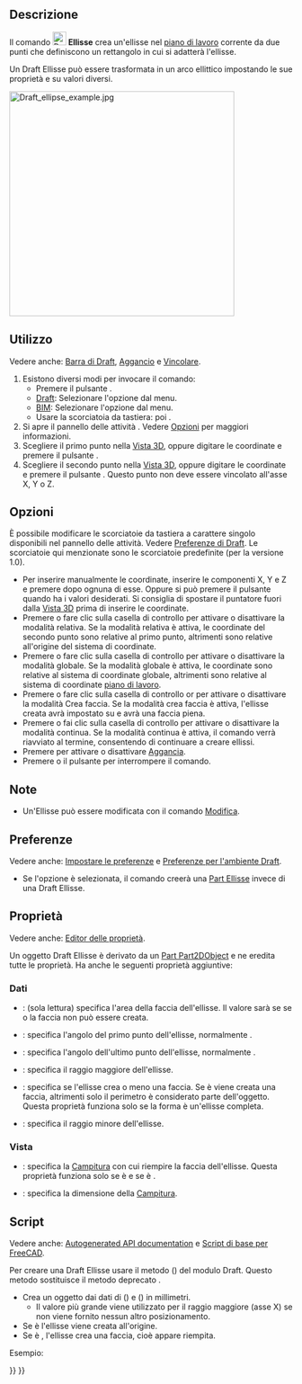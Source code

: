 <languages/>

{{Docnav/it
|[[Draft_Circle/it|Cerchio]]
|[[Draft_Rectangle/it|Rettangolo]]
|[[Draft_Workbench/it|Draft]]
|IconL=Draft_Circle.svg 
|IconR=Draft_Rectangle.svg 
|IconC=Workbench_Draft.svg
}}

{{GuiCommand/it
|Name=Draft Ellipse
|Name/it=Draft Ellisse
|MenuLocation=Drafting → Ellisse<br>2D Drafting → Ellisse
|Workbenches=[[Draft_Workbench/it|Draft]], [[BIM_Workbench/it|BIM]]
|Shortcut={{KEY|E}} {{KEY|L}}
|Version=0.7
}}

<span id="Description"></span>
==Descrizione==

Il comando [[Image:Draft_Ellipse.svg|24px]] '''Ellisse''' crea un'ellisse nel [[Draft_SelectPlane/it|piano di lavoro]] corrente da due punti che definiscono un rettangolo in cui si adatterà l'ellisse.

Un Draft Ellisse può essere trasformata in un arco ellittico impostando le sue proprietà {{PropertyData|First Angle}} e {{PropertyData|Last Angle}} su valori diversi.

[[Image:Draft_ellipse_example.jpg|400px]]
{{Caption|Ellisse definita dagli angoli di un rettangolo}}

<span id="Usage"></span>
==Utilizzo==

Vedere anche: [[Draft_Tray/it|Barra di Draft]], [[Draft_Snap/it|Aggancio]] e [[Draft_Constrain/it|Vincolare]].

# Esistono diversi modi per invocare il comando:
#* Premere il pulsante {{Button|[[Image:Draft_Ellipse.svg|16px]] [[Draft_Ellipse/it|Ellisse]]}}.
#* [[Draft_Workbench/it|Draft]]: Selezionare l'opzione {{MenuCommand|Drafting → [[Image:Draft_Ellipse.svg|16px]] Ellisse}} dal menu.
#* [[BIM_Workbench/it|BIM]]: Selezionare l'opzione {{MenuCommand|2D Drafting → [[Image:Draft_Ellipse.svg|16px]] Ellisse}} dal menu.
#* Usare la scorciatoia da tastiera: {{KEY|E}} poi {{KEY|L}}.
# Si apre il pannello delle attività {{MenuCommand|Ellisse}}. Vedere [[#Options|Opzioni]] per maggiori informazioni.
# Scegliere il primo punto nella [[3D_view/it|Vista 3D]], oppure digitare le coordinate e premere il pulsante {{Button|[[Image:Draft_AddPoint.svg|16px]] Inserisci punto}}.
# Scegliere il secondo punto nella [[3D_view/it|Vista 3D]], oppure digitare le coordinate e premere il pulsante {{Button|[[Image:Draft_AddPoint.svg|16px]] Inserisci punto}}. Questo punto non deve essere vincolato all'asse X, Y o Z.

<span id="Options"></span>
== Opzioni ==

È possibile modificare le scorciatoie da tastiera a carattere singolo disponibili nel pannello delle attività. Vedere [[Draft_Preferences/it|Preferenze di Draft]]. Le scorciatoie qui menzionate sono le scorciatoie predefinite (per la versione 1.0).

* Per inserire manualmente le coordinate, inserire le componenti X, Y e Z e premere {{KEY|Enter}} dopo ognuna di esse. Oppure si può premere il pulsante {{Button|[[Image:Draft_AddPoint.svg|16px]] Inserisci punto}} quando ha i valori desiderati. Si consiglia di spostare il puntatore fuori dalla [[3D_view/it|Vista 3D]] prima di inserire le coordinate.
* Premere {{KEY|R}} o fare clic sulla casella di controllo {{MenuCommand|Relativo}} per attivare o disattivare la modalità relativa. Se la modalità relativa è attiva, le coordinate del secondo punto sono relative al primo punto, altrimenti sono relative all'origine del sistema di coordinate.
* Premere {{KEY|G}} o fare clic sulla casella di controllo {{MenuCommand|Globale}} per attivare o disattivare la modalità globale. Se la modalità globale è attiva, le coordinate sono relative al sistema di coordinate globale, altrimenti sono relative al sistema di coordinate [[Draft_SelectPlane/it|piano di lavoro]].
* Premere {{KEY|F}} o fare clic sulla casella di controllo {{MenuCommand|Riempimento}}{{VersionNoteMinus/it|1.0}} or {{MenuCommand|Crea faccia}}{{VersionNote/it|1.1}} per attivare o disattivare la modalità Crea faccia. Se la modalità crea faccia è attiva, l'ellisse creata avrà {{PropertyData|Make Face}} impostato su {{TRUE}} e avrà una faccia piena.
* Premere {{KEY|N}} o fai clic sulla casella di controllo {{MenuCommand|Continua}} per attivare o disattivare la modalità continua. Se la modalità continua è attiva, il comando verrà riavviato al termine, consentendo di continuare a creare ellissi.
* Premere {{KEY|S}} per attivare o disattivare [[Draft_Snap/it|Aggancia]].
* Premere {{KEY|Esc}} o il pulsante {{Button|Chiudi}} per interrompere il comando.

<span id="Notes"></span>
==Note==

* Un'Ellisse può essere modificata con il comando [[Draft_Edit/it|Modifica]].

<span id="Preferences"></span>
==Preferenze==

Vedere anche: [[Preferences_Editor/it|Impostare le preferenze]] e [[Draft_Preferences/it|Preferenze per l'ambiente Draft]].

* Se l'opzione {{MenuCommand|Modifica → Preferenze... → Draft → Generale → Crea primitive della parte se possibile}} è selezionata, il comando creerà una [[Part_Ellipse/it|Part Ellisse]] invece di una Draft Ellisse.

<span id="Properties"></span>
== Proprietà ==

Vedere anche: [[Property_editor/it|Editor delle proprietà]].

Un oggetto Draft Ellisse è derivato da un [[Part_Part2DObject/it|Part Part2DObject]] e ne eredita tutte le proprietà. Ha anche le seguenti proprietà aggiuntive:

<span id="Data"></span>
===Dati===

{{TitleProperty|Draft}}

* {{PropertyData|Area|Area}}: (sola lettura) specifica l'area della faccia dell'ellisse. Il valore sarà {{value|0.0}} se {{PropertyData|Make Face}} se {{FALSE}} o la faccia non può essere creata.
* {{PropertyData|First Angle|Angle}}: specifica l'angolo del primo punto dell'ellisse, normalmente {{value|0&#176;}}.
* {{PropertyData|Last Angle|Angle}}: specifica l'angolo dell'ultimo punto dell'ellisse, normalmente {{value|0&#176;}}.
* {{PropertyData|Major Radius|Length}}: specifica il raggio maggiore dell'ellisse.
* {{PropertyData|Make Face|Bool}}: specifica se l'ellisse crea o meno una faccia. Se è {{TRUE}} viene creata una faccia, altrimenti solo il perimetro è considerato parte dell'oggetto. Questa proprietà funziona solo se la forma è un'ellisse completa.
* {{PropertyData|Minor Radius|Length}}: specifica il raggio minore dell'ellisse.

<span id="View"></span>
===Vista===

{{TitleProperty|Draft}}

* {{PropertyView|Pattern|Enumeration}}: specifica la [[Draft_Pattern/it|Campitura]] con cui riempire la faccia dell'ellisse. Questa proprietà funziona solo se {{PropertyData|Make Face}} è {{TRUE}} e se {{PropertyView|Display Mode}} è {{value|Flat Lines}}.
* {{PropertyView|Pattern Size|Float}}: specifica la dimensione della [[Draft_Pattern/it|Campitura]].

<span id="Scripting"></span>
==Script==

Vedere anche: [https://freecad.github.io/SourceDoc/ Autogenerated API documentation] e [[FreeCAD Scripting Basics/it|Script di base per FreeCAD]].

Per creare una Draft Ellisse usare il metodo {{incode|make_ellipse}} ({{Version/it|0.19}}) del modulo Draft. Questo metodo sostituisce il metodo deprecato {{incode|makeEllipse}}.

{{Code|code=
ellipse = make_ellipse(majradius, minradius, placement=None, face=True, support=None)
}}

* Crea un oggetto {{incode|ellipse}} dai dati di ({{incode|majradius}}) e ({{incode|minradius}}) in millimetri.
** Il valore più grande viene utilizzato per il raggio maggiore (asse X) se non viene fornito nessun altro posizionamento.
* Se {{incode|placement}} è {{incode|None}} l'ellisse viene creata all'origine.
* Se {{incode|face}} è {{incode|True}}, l'ellisse crea una faccia, cioè appare riempita.

Esempio:

{{Code|code=
import FreeCAD as App
import Draft

doc = App.newDocument()

ellipse1 = Draft.make_ellipse(3000, 200)
ellipse2 = Draft.make_ellipse(700, 1000)

zaxis = App.Vector(0, 0, 1)
p3 = App.Vector(1000, 1000, 0)
place3 = App.Placement(p3, App.Rotation(zaxis, 90))

ellipse3 = Draft.make_ellipse(700, 1000, placement=place3)

doc.recompute()
}}


{{Docnav/it
|[[Draft_Circle/it|Cerchio]]
|[[Draft_Rectangle/it|Rettangolo]]
|[[Draft_Workbench/it|Draft]]
|IconL=Draft_Circle.svg 
|IconR=Draft_Rectangle.svg 
|IconC=Workbench_Draft.svg
}}

{{Draft Tools navi{{#translation:}}}}
{{Userdocnavi{{#translation:}}}}